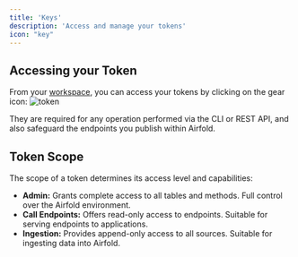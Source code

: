 ```yaml
---
title: 'Keys'
description: 'Access and manage your tokens'
icon: "key"
---
```


## Accessing your Token
From your [workspace](/ui/workspaces), you can access your tokens by clicking on the gear icon:
![token](/images/token.png)

They are required for any operation performed via the CLI or REST API, and also safeguard the endpoints you publish within Airfold.

## Token Scope
The scope of a token determines its access level and capabilities:

- **Admin:** Grants complete access to all tables and methods. Full control over the Airfold environment.
- **Call Endpoints:** Offers read-only access to endpoints. Suitable for serving endpoints to applications.
- **Ingestion:** Provides append-only access to all sources. Suitable for ingesting data into Airfold.